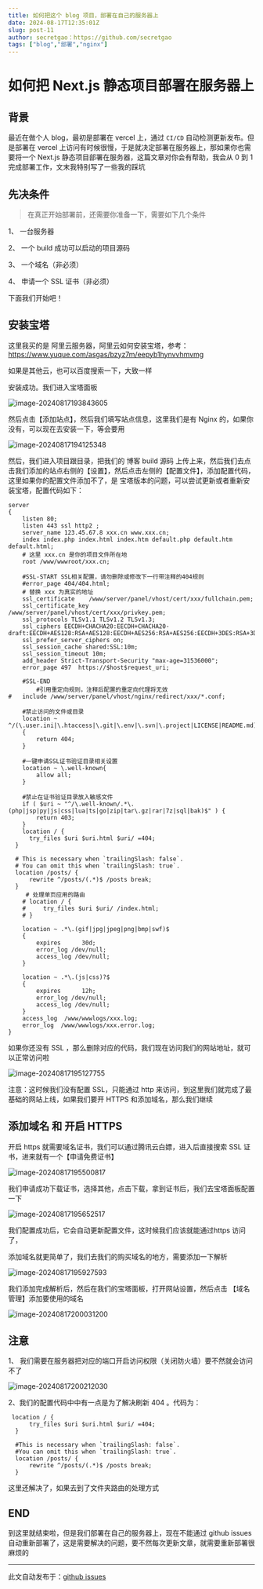---
title: 如何把这个 blog 项目，部署在自己的服务器上
date: 2024-08-17T12:35:01Z
slug: post-11
author: secretgao：https://github.com/secretgao
tags: ["blog","部署","nginx"]
---

#  如何把 Next.js 静态项目部署在服务器上

## 背景

最近在做个人 blog，最初是部署在 vercel 上，通过 `CI/CD` 自动检测更新发布。但是部署在 vercel 上访问有时候很慢，于是就决定部署在服务器上，那如果你也需要将一个 Next.js 静态项目部署在服务器，这篇文章对你会有帮助，我会从 0 到 1 完成部署工作，文末我特别写了一些我的踩坑

## 先决条件

> 在真正开始部署前，还需要你准备一下，需要如下几个条件

1、 一台服务器

2、 一个 build 成功可以启动的项目源码

3、 一个域名（非必须）

4、 申请一个 SSL 证书（非必须）

下面我们开始吧！

## 安装宝塔

这里我买的是 阿里云服务器，阿里云如何安装宝塔，参考：https://www.yuque.com/asgas/bzyz7m/eepyb1hynvvhmvmg

如果是其他云，也可以百度搜索一下，大致一样

安装成功。我们进入宝塔面板

![image-20240817193843605](https://blog-1304565468.cos.ap-shanghai.myqcloud.com/work/image-20240817193843605.png)

然后点击【添加站点】，然后我们填写站点信息，这里我们是有 Nginx 的，如果你没有，可以现在去安装一下，等会要用

![image-20240817194125348](https://blog-1304565468.cos.ap-shanghai.myqcloud.com/work/image-20240817194125348.png)

然后，我们进入项目跟目录，把我们的 博客 build 源码 上传上来，然后我们去点击我们添加的站点右侧的【设置】，然后点击左侧的【配置文件】，添加配置代码，这里如果你的配置文件添加不了，是 宝塔版本的问题，可以尝试更新或者重新安装宝塔，配置代码如下：

```nginx
server
{
    listen 80;
    listen 443 ssl http2 ;
    server_name 123.45.67.8 xxx.cn www.xxx.cn;
    index index.php index.html index.htm default.php default.htm default.html;
    # 这里 xxx.cn 是你的项目文件所在地
    root /www/wwwroot/xxx.cn;
   
    #SSL-START SSL相关配置，请勿删除或修改下一行带注释的404规则
    #error_page 404/404.html;
    # 替换 xxx 为真实的地址
    ssl_certificate    /www/server/panel/vhost/cert/xxx/fullchain.pem;
    ssl_certificate_key    /www/server/panel/vhost/cert/xxx/privkey.pem;
    ssl_protocols TLSv1.1 TLSv1.2 TLSv1.3;
    ssl_ciphers EECDH+CHACHA20:EECDH+CHACHA20-draft:EECDH+AES128:RSA+AES128:EECDH+AES256:RSA+AES256:EECDH+3DES:RSA+3DES:!MD5;
    ssl_prefer_server_ciphers on;
    ssl_session_cache shared:SSL:10m;
    ssl_session_timeout 10m;
    add_header Strict-Transport-Security "max-age=31536000";
    error_page 497  https://$host$request_uri;

    #SSL-END
    	#引用重定向规则，注释后配置的重定向代理将无效
# 	include /www/server/panel/vhost/nginx/redirect/xxx/*.conf;

    #禁止访问的文件或目录
    location ~ ^/(\.user.ini|\.htaccess|\.git|\.env|\.svn|\.project|LICENSE|README.md)
    {
        return 404;
    }

    #一键申请SSL证书验证目录相关设置
    location ~ \.well-known{
        allow all;
    }

    #禁止在证书验证目录放入敏感文件
    if ( $uri ~ "^/\.well-known/.*\.(php|jsp|py|js|css|lua|ts|go|zip|tar\.gz|rar|7z|sql|bak)$" ) {
        return 403;
    }
    location / {
      try_files $uri $uri.html $uri/ =404;
  }

  # This is necessary when `trailingSlash: false`.
  # You can omit this when `trailingSlash: true`.
  location /posts/ {
      rewrite ^/posts/(.*)$ /posts break;
  }
     # 处理单页应用的路由
    # location / {
    #     try_files $uri $uri/ /index.html;
    # }
    
    location ~ .*\.(gif|jpg|jpeg|png|bmp|swf)$
    {
        expires      30d;
        error_log /dev/null;
        access_log /dev/null;
    }

    location ~ .*\.(js|css)?$
    {
        expires      12h;
        error_log /dev/null;
        access_log /dev/null;
    }
    access_log  /www/wwwlogs/xxx.log;
    error_log  /www/wwwlogs/xxx.error.log;
}
```

如果你还没有 SSL ，那么删除对应的代码，我们现在访问我们的网站地址，就可以正常访问啦

![image-20240817195127755](https://blog-1304565468.cos.ap-shanghai.myqcloud.com/work/image-20240817195127755.png)

注意：这时候我们没有配置 SSL，只能通过 http 来访问，到这里我们就完成了最基础的网站上线，如果我们要开 HTTPS 和添加域名，那么我们继续

## 添加域名 和 开启 HTTPS

开启 https 就需要域名证书，我们可以通过腾讯云白嫖，进入后直接搜索 SSL 证书，进来就有一个【申请免费证书】

![image-20240817195500817](https://blog-1304565468.cos.ap-shanghai.myqcloud.com/work/image-20240817195500817.png)

我们申请成功下载证书，选择其他，点击下载，拿到证书后，我们去宝塔面板配置一下

![image-20240817195652517](https://blog-1304565468.cos.ap-shanghai.myqcloud.com/work/image-20240817195652517.png)

我们配置成功后，它会自动更新配置文件，这时候我们应该就能通过https 访问了，

添加域名就更简单了，我们去我们的购买域名的地方，需要添加一下解析

![image-20240817195927593](https://blog-1304565468.cos.ap-shanghai.myqcloud.com/work/image-20240817195927593.png)

我们添加完成解析后，然后在我们的宝塔面板，打开网站设置，然后点击	【域名管理】添加要使用的域名

![image-20240817200031200](https://blog-1304565468.cos.ap-shanghai.myqcloud.com/work/image-20240817200031200.png)

## 注意

1、 我们需要在服务器把对应的端口开启访问权限（关闭防火墙）要不然就会访问不了

![image-20240817200212030](https://blog-1304565468.cos.ap-shanghai.myqcloud.com/work/image-20240817200212030.png)

2、我们的配置代码中中有一点是为了解决刷新 404 。代码为：

```nginx
 location / {
      try_files $uri $uri.html $uri/ =404;
  }

  #This is necessary when `trailingSlash: false`.
  #You can omit this when `trailingSlash: true`.
  location /posts/ {
      rewrite ^/posts/(.*)$ /posts break;
  }
```

这里还解决了，如果去到了文件夹路由的处理方式

## END

到这里就结束啦，但是我们部署在自己的服务器上，现在不能通过 github issues 自动重新部署了，这是需要解决的问题，要不然每次更新文章，就需要重新部署很麻烦的

---
此文自动发布于：<a href="https://github.com/secregao/blog/issues/11" target="_blank">github issues</a>
